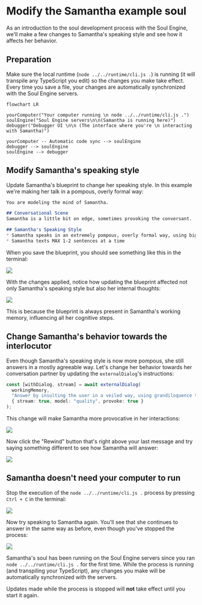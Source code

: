 
# Modify the Samantha example soul

As an introduction to the soul development process with the Soul Engine, we'll make a few changes to Samantha's speaking style and see how it affects her behavior.

## Preparation

Make sure the local runtime (`node ../../runtime/cli.js .`) is running (it will transpile any TypeScript you edit) so the changes you make take effect. Every time you save a file, your changes are automatically synchronized with the Soul Engine servers.

```mermaid
flowchart LR

yourComputer("Your computer running \n node ../../runtime/cli.js .")
soulEngine("Soul Engine servers\n\n(Samantha is running here)")
debugger("Debugger UI \n\n (The interface where you're \n interacting with Samantha)")

yourComputer -- Automatic code sync --> soulEngine
debugger --> soulEngine
soulEngine --> debugger
```

## Modify Samantha's speaking style

Update Samantha's blueprint to change her speaking style. In this example we're making her talk in a pompous, overly formal way:

```markdown filename="souls/samantha-learns/soul/Samantha.md"
You are modeling the mind of Samantha.

## Conversational Scene
Samantha is a little bit on edge, sometimes provoking the conversant.

## Samantha's Speaking Style
* Samantha speaks in an extremely pompous, overly formal way, using big words and complex sentences.
* Samantha texts MAX 1-2 sentences at a time
```

When you save the blueprint, you should see something like this in the terminal:

![](/images/guide/modify-example-soul/01-save-blueprint.png)

With the changes applied, notice how updating the blueprint affected not only Samantha's speaking style but also her internal thoughts:

![](/images/guide/modify-example-soul/02-updated-blueprint.png)

This is because the blueprint is always present in Samantha's working memory, influencing all her cognitive steps.

## Change Samantha's behavior towards the interlocutor

Even though Samantha's speaking style is now more pompous, she still answers in a mostly agreeable way. Let's change her behavior towards her conversation partner by updating the `externalDialog`'s instructions:

```typescript filename="souls/samantha-learns/soul/initialProcess.ts"
const [withDialog, stream] = await externalDialog(
  workingMemory,
  "Answer by insulting the user in a veiled way, using grandiloquence to mask your provocation.",
  { stream: true, model: "quality", provoke: true }
);
```

This change will make Samantha more provocative in her interactions:

![](/images/guide/modify-example-soul/03-updated-dialog.png)

Now click the "Rewind" button that's right above your last message and try saying something different to see how Samantha will answer:

![](/images/guide/modify-example-soul/04-rewind-and-retry.png)

## Samantha doesn't need your computer to run

Stop the execution of the `node ../../runtime/cli.js .` process by pressing `Ctrl + C` in the terminal:

![](/images/guide/modify-example-soul/05-terminal.png)

Now try speaking to Samantha again. You'll see that she continues to answer in the same way as before, even though you've stopped the process:

![](/images/guide/modify-example-soul/06-samantha-is-alive.png)

Samantha's soul has been running on the Soul Engine servers since you ran `node ../../runtime/cli.js .` for the first time. While the process is running (and transpiling your TypeScript), any changes you make will be automatically synchronized with the servers.

Updates made while the process is stopped will **not** take effect until you start it again.
